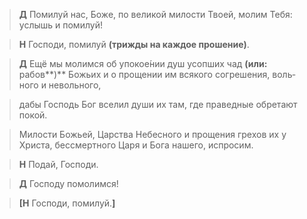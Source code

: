 
> **Д** Помилуй нас, Боже, по великой милости Твоей, молим Тебя: услышь и помилуй!

> **Н** Господи, помилуй **(трижды на каждое прошение)**.

> **Д** Ещё мы молимся об упокое́нии душ усопших чад **(или:** рабов**)** Божьих <NamesEditorInput type="Об упокоении" /> и о прощении им всякого согреше­ния, воль­ного и невольного,

> дабы Господь Бог вселил души их там, где праведные об­ретают покой.

> Милости Божьей, Царства Небесного и прощения грехов их у Христа, бессмертного Царя и Бога нашего, испросим.

> **Н** Подай, Господи.

> **Д** Господу помолимся!

> **[Н** Господи, помилуй.**]**
